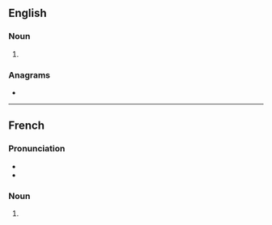{{also|Sacs|SACs}}
==English==

===Noun===
{{head|en|noun form}}

# {{plural of|en|sac}}

===Anagrams===
* {{anagrams|en|a=acss|ASCs|CASS|CSAs|Cass|cass}}

----

==French==

===Pronunciation===
* {{audio|fr|LL-Q150 (fra)-DenisdeShawi-sacs.wav|Audio (CAN)}}
* {{rhymes|fr|ak|s=1}}

===Noun===
{{head|fr|noun form|g=m}}

# {{plural of|fr|sac}}